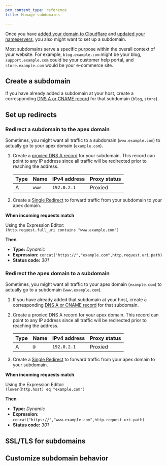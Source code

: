 ```yaml
---
pcx_content_type: reference
title: Manage subdomains

---
```



Once you have [added your domain to Cloudflare](/fundamentals/manage-domains/add-site/) and [updated your nameservers](/dns/zone-setups/full-setup/), you also might want to set up a subdomain.

Most subdomains serve a specific purpose within the overall context of your website. For example, `blog.example.com` might be your blog, `support.example.com` could be your customer help portal, and `store.example.com` would be your e-commerce site.

## Create a subdomain

If you have already added a subdomain at your host, create a corresponding [DNS A or CNAME record](/dns/manage-dns-records/how-to/create-dns-records/) for that subdomain (`blog`, `store`).

## Set up redirects

### Redirect a subdomain to the apex domain

Sometimes, you might want all traffic to a subdomain (`www.example.com`)  to actually go to your apex domain (`example.com`).

1. Create a [proxied DNS A record](/dns/manage-dns-records/how-to/create-dns-records/) for your subdomain. This record can point to any IP address since all traffic will be redirected prior to reaching the address.

   | **Type** | **Name** | **IPv4 address** | **Proxy status** |
   | -------- | -------- | ---------------- | ---------------- |
   | A        | `www`    | `192.0.2.1`      | Proxied          |

2. Create a [Single Redirect](/rules/url-forwarding/single-redirects/create-dashboard/) to forward traffic from your subdomain to your apex domain.

<Example>

**When incoming requests match**

Using the Expression Editor:<br/>
`(http.request.full_uri contains "www.example.com")`

**Then**

* **Type:** *Dynamic*
* **Expression:** `concat("https://","example.com",http.request.uri.path)`
* **Status code:** *301*

</Example>

### Redirect the apex domain to a subdomain

Sometimes, you might want all traffic to your apex domain (`example.com`) to actually go to a subdomain (`www.example.com`).

1. If you have already added that subdomain at your host, create a corresponding [DNS A or CNAME record](/dns/manage-dns-records/how-to/create-dns-records/) for that subdomain.

2. Create a proxied DNS A record for your apex domain. This record can point to any IP address since all traffic will be redirected prior to reaching the address.

   | **Type** | **Name** | **IPv4 address** | **Proxy status** |
   | -------- | -------- | ---------------- | ---------------- |
   | A        | `@`      | `192.0.2.1`      | Proxied          |

3. Create a [Single Redirect](/rules/url-forwarding/single-redirects/create-dashboard/) to forward traffic from your apex domain to your subdomain.

<Example>

**When incoming requests match**

Using the Expression Editor:<br/>
`(lower(http.host) eq "example.com")`

**Then**

* **Type:** *Dynamic*
* **Expression:** `concat("https://","www.example.com",http.request.uri.path)`
* **Status code:** *301*

</Example>

## SSL/TLS for subdomains

<Render file="ssltls-subdomains" product="dns" />

## Customize subdomain behavior

<Render file="subdomain-customization" product="dns" />
